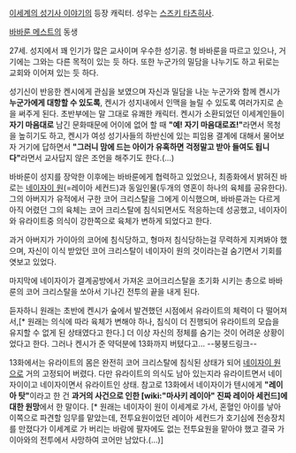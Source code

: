 [[이세계의 성기사 이야기]]의 등장 캐릭터. 성우는 [[스즈키 타츠히사]].

[[바바룬 메스트]]의 동생

27세. 성지에서 꽤 인기가 많은 교사이며 우수한 성기공. 형 바바룬을 따르고 있으나, 거기에는 그와는 다른 목적이 있는 듯 하다. 또한 누군가의 밀담을 나누기도 하고 뒤로는 교회와 이어져 있는 듯 하다.

성기신이 반응한 켄시에게 관심을 보였으며 자신과 밀담을 나눈 누군가와 함께 켄시가 '''누군가에게 대항할 수 있도록''', 켄시가 성지내에서 인맥을 늘릴 수 있도록 여러가지로 손을 써주게 된다. 초반부에는 말 그대로 유쾌한 캐릭터. 켄시가 소환되었던 이세계인들이 '''자기 마음대로''' 남긴 문화때문에 어이에 없어 할 때 '''"예! 자기 마음대로죠!"'''라면서 목청을 높히기도 하고, 켄시가 여성 성기사들의 하반신에 있는 피임용 결계에 대해서 물어보자 거기에 답하면서 '''"그러니 맘에 드는 아이가 유혹하면 걱정말고 받아 들여도 됩니다"'''라면서 교사답지 않은 조언을 해주기도 한다.(…)

바바룬이 성지를 장악한 이후에는 바바룬에게 협력하고 있었으나, 최종화에서 밝혀진 바로는 [[네이자이 원]](=레이아 세컨드)과 동일인물(두개의 영혼이 하나의 육체를 공유한다). 그의 아버지가 유적에서 구한 코어 크리스탈을 그에게 이식했으며, 바바룬과는 다르게 아직 어렸던 그의 육체는 코어 크리스탈에 침식되면서도 적응하는데 성공했고, 네이자이와 유라이트중 의식이 강한쪽으로 육체가 변하게 되었다고 한다.

과거 아버지가 가이아의 코어에 침식당하고, 형마저 침식당하는걸 무력하게 지켜봐야 했으며, 자신이 이식 받았던 코어 크리스탈이 네이자이 원의 것이라는걸 숨기면서 기회를 엿보고 있었다.

마지막에 네이자이가 결계공방에서 가져온 코어크리스탈을 초기화 시키는 총으로 바바룬의 코어 크리스탈을 쏘아서 기나긴 전투의 끝을 내게 된다.

듣자하니 원래는 초반에 켄시가 숲에서 발견했던 시점에서 유라이트의 체력이 다 떨어져서,[* 원래는 의식에 따라 육체가 변해야 하나, 침식이 더 진행되어 유라이트의 모습을 유지할 수 없게 된 상태였다고 한다.] 더 이상 자신의 정체를 숨기는 것이 어려운 상황이었다고 한다. 그러나 켄시가 준 약덕분에 13화까지 버텼다고… --붕붕드링크--

13화에서는 유라이트의 몸은 완전히 코어 크리스탈에 침식된 상태가 되어 [[네이자이 원]]으로 거의 고정되어 버렸다. 다만 유라이트의 의식도 남아 있는지라 유라이트면서 네이자이이고 네이자이면서 유라이트인 상태. 참고로 13화에서 네이자이가 텐시에게 '''"레이아 탓"'''이라고 한 건 '''과거의 사건으로 인한 [wiki:"마사키 레이아" 진짜 레이아 세컨드]에 대한 원망'''에서 한 말이다. [* 원래는 네이자이 원이 이세계로 가서, 혼혈인 아이를 낳아 이쪽으로 파견할 임무를 맡았는데, 전투요원이었던 레이아 세컨드가 호기심에 전송장치를 만졌다가 이세계로 가 버리는 바람에 팔자에도 없는 전투요원을 맡아야 했고 결국 가이아와의 전투에서 사망하여 코어만 남았다.(…)]
